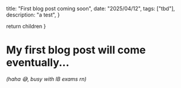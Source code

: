   title: "First blog post coming soon",
  date: "2025/04/12",
  tags: ["tbd"],
  description: "a test",
}


  return children
}

# My first blog post will come eventually...
*(haha 😅, busy with IB exams rn)*
